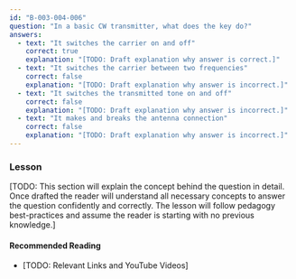 ```yaml
---
id: "B-003-004-006"
question: "In a basic CW transmitter, what does the key do?"
answers:
  - text: "It switches the carrier on and off"
    correct: true
    explanation: "[TODO: Draft explanation why answer is correct.]"
  - text: "It switches the carrier between two frequencies"
    correct: false
    explanation: "[TODO: Draft explanation why answer is incorrect.]"
  - text: "It switches the transmitted tone on and off"
    correct: false
    explanation: "[TODO: Draft explanation why answer is incorrect.]"
  - text: "It makes and breaks the antenna connection"
    correct: false
    explanation: "[TODO: Draft explanation why answer is incorrect.]"
---
```


### Lesson

[TODO: This section will explain the concept behind the question in detail. Once drafted the reader will understand all necessary concepts to answer the question confidently and correctly. The lesson will follow pedagogy best-practices and assume the reader is starting with no previous knowledge.]

#### Recommended Reading

- [TODO: Relevant Links and YouTube Videos]
